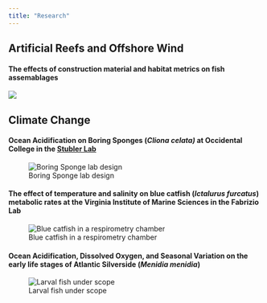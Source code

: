 ```yaml
---
title: "Research"
---
```


## Artificial Reefs and Offshore Wind

#### The effects of construction material and habitat metrics on fish assemablages

![](docs/rov.jpg)

## Climate Change

#### Ocean Acidification on Boring Sponges (*Cliona celata)* at Occidental College in the [Stubler Lab](https://amberstubler.weebly.com/)

![Boring Sponge lab design](docs/boringsponges.jpg)

#### The effect of temperature and salinity on blue catfish (*Ictalurus furcatus*) metabolic rates at the Virginia Institute of Marine Sciences in the Fabrizio Lab

![Blue catfish in a respirometry chamber](docs/bluecat.jpg)

#### Ocean Acidification, Dissolved Oxygen, and Seasonal Variation on the early life stages of Atlantic Silverside (*Menidia menidia*)

![Larval fish under scope](docs/larvalfish.jpg)
